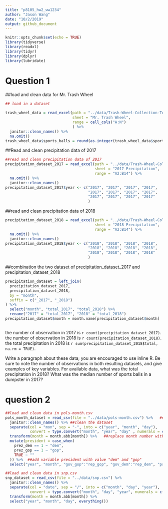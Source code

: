 ```yaml
---
title: "p8105_hw2_ww1234"
author: "Jason Wang"
date: "10/2/2019"
output: github_document
---
```


```r
knitr::opts_chunk$set(echo = TRUE)
library(tidyverse)
library(readxl)
library(tidyr)
library(dplyr)
library(lubridate)


```

# Question 1
##load and clean data for Mr. Trash Wheel
```r
## load in a dataset

trash_wheel_data = read_excel(path = "../data/Trash-Wheel-Collection-Totals-8-6-19.xlsx", 
                              sheet = "Mr. Trash Wheel",
                              range = cell_cols("A:N")
                              ) %>% 
  janitor::clean_names() %>% 
  na.omit() 
trash_wheel_data$sports_balls = round(as.integer(trash_wheel_data$sports_balls), digits = 0)

```

##Read and clean precipitation data of 2017

```r
##read and clean precipitation data of 2017
precipitation_dataset_2017 = read_excel(path = "../data/Trash-Wheel-Collection-Totals-8-6-19.xlsx",
                                        sheet = "2017 Precipitation",
                                        range = "A2:B14") %>% 
  na.omit() %>% 
  janitor::clean_names() 
precipitation_dataset_2017$year <- c("2017", "2017", "2017", "2017",
                                     "2017", "2017", "2017", "2017",
                                     "2017", "2017", "2017", "2017"
                                     )


```


##read and clean precipitation data of 2018
```r
precipitation_dataset_2018 = read_excel(path = "../data/Trash-Wheel-Collection-Totals-8-6-19.xlsx",
                                        sheet = "2018 Precipitation",
                                        range = "A2:B14") %>% 
  na.omit() %>% 
  janitor::clean_names() 
precipitation_dataset_2018$year <- c("2018", "2018", "2018", "2018",
                                     "2018", "2018", "2018", "2018",
                                     "2018", "2018", "2018", "2018"
                                     )

```

##combination the two dataset of precipitation_dataset_2017 and precipitation_dataset_2018
```r
precipitation_dataset = left_join(
  precipitation_dataset_2017, 
  precipitation_dataset_2018, 
  by = "month",
  suffix = c("_2017", "_2018")
) %>% 
  select("month", "total_2017", "total_2018") %>% 
  rename("2017" = "total_2017", "2018" = "total_2018") 
precipitation_dataset$month = month.name[precipitation_dataset$month]



```

the number of observation in 2017 is `r count(precipitation_dataset_2017)`.
the number of observation in 2018 is `r count(precipitation_dataset_2018)`.
the total precipitation in 2018 is `r sum(precipitation_dataset_2018$total, na.rm = TRUE)`.


Write a paragraph about these data; you are encouraged to use inline R. Be sure to note the number of observations in both resulting datasets, and give examples of key variables. For available data, what was the total precipitation in 2018? What was the median number of sports balls in a dumpster in 2017?

# question 2
```r
##load and clean data in pols-month.csv
pols_month_dataset = read_csv(file = "../data/pols-month.csv") %>%   ##load pols-month.csv
  janitor::clean_names() %>% ##clean the dataset
  separate(col = "mon", sep = "-", into = c("year", "month", "day"), 
           convert = type.convert("month", "year", "day" , numerals = c("allow.loss"))) %>%  ##separate to year, month, day, and transfer month format "01" "02"... to "1", "2)
  transform(month = month.abb[month]) %>%   ##replace month number with month name
  mutate(president = case_when(
    prez_dem == 1 ~ "dem",
    prez_gop == 1 ~ "gop",
    TRUE ~ ""
  )) %>%  ##add variable president with value "dem" and "gop"
  select("year", "month", "gov_gop":"rep_gop", "gov_dem":"rep_dem", "president") ##remove prez_gop, prez_dem and day variable


```

```r
##load and clean data in snp.csv
snp_dataset = read_csv(file = "../data/snp.csv") %>% 
  janitor::clean_names() %>% 
  separate(col = "date", sep = "/", into = c("month", "day", "year"), 
           convert = type.convert("month", "day", "year", numerals = c("allow.loss"))) %>% 
  transform(month = month.abb[month]) %>% 
  select("year", "month", "day", everything())
  
  

```

